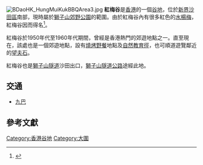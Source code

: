 [[File:BDaoHK_HungMuiKukBBQArea3.jpg|thumb]]
'''紅梅谷'''是[[香港|香港]]的一個[[谷地|谷地]]，位於[[新界|新界]][[沙田區|沙田區]]南部，現時屬於[[獅子山郊野公園|獅子山郊野公園]]的範圍。由於紅梅谷內有很多紅色的[[水楊梅|水楊梅]]，紅梅谷因而得名<ref>{{cite book|author=爾東|title=趣談新界街道|year=2006|publisher=明報出版社|isbn=9628918311|pages=165}}</ref>。

紅梅谷於1950年代至1960年代期間，曾經是香港熱門的郊遊地點之一。直至現在，該處也是一個郊遊地點，設有[[燒烤|燒烤]][[野餐|野餐]]地點及[[自然教育徑|自然教育徑]]，也可順道遊覽鄰近的[[望夫石|望夫石]]。

紅梅谷也是[[獅子山隧道|獅子山隧道]]沙田出口，[[獅子山隧道公路|獅子山隧道公路]]途經此地。

==交通==
* [[九巴|九巴]]

== 參考文獻 ==
{{reflist}}

{{HK-geo-stub}}

[[Category:香港谷地|Category:香港谷地]]
[[Category:大圍|Category:大圍]]